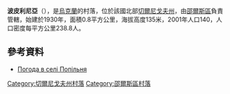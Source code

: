 {{coord|51|43|40|N|32|2|29|E|scale:100000|display=title}}

'''波皮利尼亞'''（{{lang-uk|Попільня}}），是[[烏克蘭|烏克蘭]]的村落，位於該國北部[[切爾尼戈夫州|切爾尼戈夫州]]，由[[邵爾斯區|邵爾斯區]]負責管轄，始建於1930年，面積0.8平方公里，海拔高度135米，2001年人口140，人口密度每平方公里238.8人。

==參考資料==
* [http://weather.in.ua/ua/chernigovskaja/21315 Погода в селі Попільня] {{Wayback|url=http://weather.in.ua/ua/chernigovskaja/21315 |date=20111220135652 }}

[[Category:切爾尼戈夫州村落|Category:切爾尼戈夫州村落]]
[[Category:邵爾斯區村落|Category:邵爾斯區村落]]


{{Chernihiv-geo-stub}}